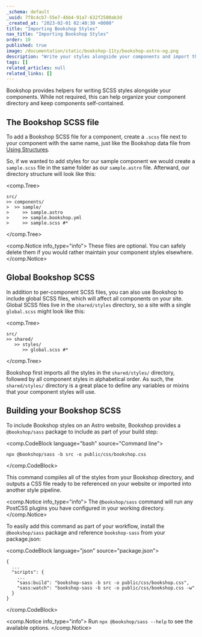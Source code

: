```yaml
---
_schema: default
_uuid: 7f8c4cb7-55e7-4bb4-91a7-632f2580ab3d
_created_at: "2023-02-01 02:40:30 +0000"
title: "Importing Bookshop Styles"
nav_title: "Importing Bookshop Styles"
order: 10
published: true
image: /documentation/static/bookshop-11ty/bookshop-astro-og.png
description: "Write your styles alongside your components and import them automatically"
tags: []
related_articles: null
related_links: []
---
```


Bookshop provides helpers for writing SCSS styles alongside your components.
While not required, this can help organize your component directory and keep components self-contained.


## The Bookshop SCSS file

To add a Bookshop SCSS file for a component, create a `.scss` file next to your component with
the same name, just like the Bookshop data file from [Using Structures](/documentation/guides/bookshop-astro-guide/using-structures).

So, if we wanted to add styles for our sample component we would create a `sample.scss` file in the same
folder as our `sample.astro` file. Afterward, our directory structure will look like this:

<comp.Tree>
```
src/
>> components/
>  >> sample/
>     >> sample.astro
>     >> sample.bookshop.yml
>     >> sample.scss #*
```
</comp.Tree>

<comp.Notice info_type="info">
  These files are optional. You can safely delete them
  if you would rather maintain your component styles elsewhere.
</comp.Notice>

## Global Bookshop SCSS

In addition to per-component SCSS files, you can also use Bookshop to include global SCSS files,
which will affect all components on your site. Global SCSS files live in the `shared/styles` directory,
so a site with a single `global.scss` might look like this:

<comp.Tree>
```
src/
>> shared/
   >> styles/
      >> global.scss #*
```
</comp.Tree>

Bookshop first imports all the styles in the `shared/styles/` directory, followed by all component styles
in alphabetical order. As such, the `shared/styles/` directory is a great place to define any variables or mixins
that your component styles will use.

## Building your Bookshop SCSS

To include Bookshop styles on an Astro website, Bookshop provides a `@bookshop/sass` package 
to include as part of your build step:

<comp.CodeBlock language="bash" source="Command line">
```
npx @bookshop/sass -b src -o public/css/bookshop.css
```
</comp.CodeBlock>

This command compiles all of the styles from your Bookshop directory,
and outputs a CSS file ready to be referenced on your website or imported into another style pipeline.

<comp.Notice info_type="info">
  The `@bookshop/sass` command will run any PostCSS plugins you have configured in your working directory.
</comp.Notice>

To easily add this command as part of your workflow, install the `@bookshop/sass` package and reference
`bookshop-sass` from your package.json:

<comp.CodeBlock language="json" source="package.json">
```
{
  ...
  "scripts": {
    ...
    "sass:build": "bookshop-sass -b src -o public/css/bookshop.css",
    "sass:watch": "bookshop-sass -b src -o public/css/bookshop.css -w"
  }
}
```
</comp.CodeBlock>

<comp.Notice info_type="info">
  Run `npx @bookshop/sass --help` to see the available options.
</comp.Notice>
